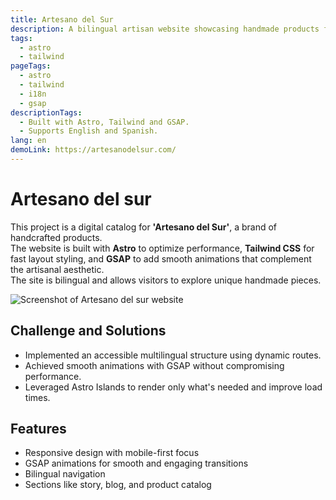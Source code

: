 ```yaml
---
title: Artesano del Sur
description: A bilingual artisan website showcasing handmade products from southern Argentina.
tags:
  - astro
  - tailwind
pageTags:
  - astro
  - tailwind
  - i18n
  - gsap
descriptionTags:
  - Built with Astro, Tailwind and GSAP.
  - Supports English and Spanish.
lang: en
demoLink: https://artesanodelsur.com/
---
```


# Artesano del sur

This project is a digital catalog for **'Artesano del Sur'**, a brand of handcrafted products.  
The website is built with **Astro** to optimize performance, **Tailwind CSS** for fast layout styling, and **GSAP** to add smooth animations that complement the artisanal aesthetic.  
The site is bilingual and allows visitors to explore unique handmade pieces.

![Screenshot of Artesano del sur website](/img/img-2.webp)

## Challenge and Solutions

- Implemented an accessible multilingual structure using dynamic routes.
- Achieved smooth animations with GSAP without compromising performance.
- Leveraged Astro Islands to render only what's needed and improve load times.

## Features

- Responsive design with mobile-first focus
- GSAP animations for smooth and engaging transitions
- Bilingual navigation
- Sections like story, blog, and product catalog
